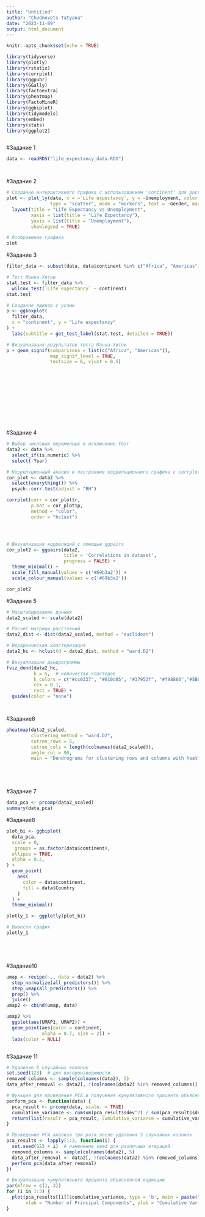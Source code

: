 ---
title: "Untitled"
author: "Chudnovets Tatyana"
date: "2023-11-09"
output: html_document
---

```{r message = FALSE, warning=FALSE}
knitr::opts_chunk$set(echo = TRUE)

library(tidyverse)
library(plotly)
library(rstatix)
library(corrplot)
library(ggpubr)
library(GGally)
library(factoextra)
library(pheatmap)
library(FactoMineR)
library(ggbiplot)
library(tidymodels)
library(embed)
library(stats)
library(ggplot2)



```
#Задание 1
```{r}

data <- readRDS("life_expectancy_data.RDS")




```



#Задание 2

```{r}
# Создание интерактивного графика с использованием 'continent' для раскраски
plot <- plot_ly(data, x = ~`Life expectancy`, y = ~Unemployment, color = ~continent, 
                type = "scatter", mode = "markers", text = ~Gender, marker = list(size = 10)) %>%
  layout(title = "Life Expectancy vs Unemployment",
         xaxis = list(title = "Life Expectancy"),
         yaxis = list(title = "Unemployment"),
         showlegend = TRUE)

# Отображение графика
plot

```
#Задание 3
```{r}



filter_data <- subset(data, data$continent %in% c("Africa", "Americas"))

# Тест Манна-Уитни
stat.test <- filter_data %>%
  wilcox_test(`Life expectancy` ~ continent)
stat.test

# Создание ящиков с усами
p <- ggboxplot(
  filter_data,
  x = "continent", y = "Life expectancy"
) +
  labs(subtitle = get_test_label(stat.test, detailed = TRUE))

# Визуализация результатов теста Манна-Уитни
p + geom_signif(comparisons = list(c("Africa", "Americas")), 
                map_signif_level = TRUE, 
                textsize = 6, vjust = 0.5)





 







```
#Задание 4
```{r fig.height=10, fig.width=10, warning=FALSE}


# Выбор числовых переменных и исключение Year
data2 <- data %>% 
  select_if(is.numeric) %>%
  select(-Year)

# Корреляционный анализ и построение корреляционного графика с corrplot
cor_plot <- data2 %>%
  select(everything()) %>%
  psych::corr.test(adjust = "BH")

corrplot(corr = cor_plot$r,
         p.mat = cor_plot$p,
         method = "color",
         order = "hclust")





```
```{r fig.width=10, fig.height=10}
# Визуализация корреляций с помощью ggpairs
cor_plot2 <- ggpairs(data2,
                     title = 'Correlations in dataset',
                     progress = FALSE) +
  theme_minimal() +
  scale_fill_manual(values = c('#69b3a2')) +
  scale_colour_manual(values = c('#69b3a2'))

cor_plot2
```
#Задание 5
```{r fig.width=15, fig.height=5}


# Масштабирование данных
data2_scaled <- scale(data2)

# Расчет матрицы расстояний
data2_dist <- dist(data2_scaled, method = "euclidean")

# Иерархическая кластеризация
data2_hc <- hclust(d = data2_dist, method = "ward.D2")

# Визуализация дендрограммы
fviz_dend(data2_hc, 
          k = 5,  # количество кластеров
          k_colors = c("#cc0337", "#010d85", "#37953f", "#f98866","#5BC7F2" ),
          cex = 0.1,
          rect = TRUE) +
  guides(color = "none")




```
#Задание6
```{r  fig.width=10, fig.height=10}


pheatmap(data2_scaled, 
         clustering_method = "ward.D2", 
         cutree_rows = 5,
         cutree_cols = length(colnames(data2_scaled)),
         angle_col = 90, 
         main = "Dendrograms for clustering rows and columns with heatmap")






```
#Задание 7
```{r fig.width=5, fig.height=5}
data_pca <- prcomp(data2_scaled) 
summary(data_pca)

```
#Задание8
```{r}

plot_bi <- ggbiplot(
  data_pca,
  scale = 0,
   groups = as.factor(data$continent),  
  ellipse = TRUE,
  alpha = 0.2,
) + 
  geom_point(
    aes(
      color = data$continent,
      fill = data$Country
    )
  ) +
  theme_minimal()

plotly_1 <- ggplotly(plot_bi)

# Вывести график
plotly_1






```


#Задание10
```{r}




umap <- recipe(~., data = data2) %>% 
  step_normalize(all_predictors()) %>% 
  step_umap(all_predictors()) %>% 
  prep() %>% 
  juice() 
umap2 <- cbind(umap, data)

umap2 %>%
  ggplot(aes(UMAP1, UMAP2)) + 
  geom_point(aes(color = continent,
             alpha = 0.7, size = 2)) +
  labs(color = NULL)



```
#Задание 11
```{r}

# Удаление 5 случайных колонок
set.seed(123)  # для воспроизводимости
removed_columns <- sample(colnames(data2), 5)
data_after_removal <- data2[, !(colnames(data2) %in% removed_columns)]

# Функция для проведения PCA и получения кумулятивного процента объяснённой вариации
perform_pca <- function(data) {
  pca_result <- prcomp(data, scale. = TRUE)
  cumulative_variance <- cumsum(pca_result$sdev^2) / sum(pca_result$sdev^2)
  return(list(result = pca_result, cumulative_variance = cumulative_variance))
}

# Проведение PCA анализа три раза после удаления 5 случайных колонок
pca_results <- lapply(1:3, function(i) {
  set.seed(123 + i)  # изменение seed для различных итераций
  removed_columns <- sample(colnames(data2), 5)
  data_after_removal <- data2[, !(colnames(data2) %in% removed_columns)]
  perform_pca(data_after_removal)
})

# Визуализация кумулятивного процента объяснённой вариации
par(mfrow = c(1, 3))
for (i in 1:3) {
  plot(pca_results[[i]]$cumulative_variance, type = 'b', main = paste("PCA Run", i),
       xlab = "Number of Principal Components", ylab = "Cumulative Variance Explained")
}


```









